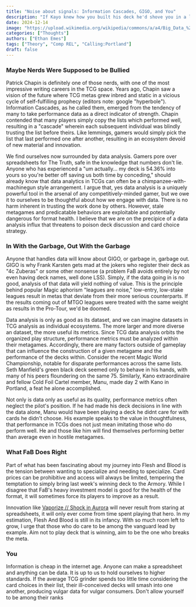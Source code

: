 ```yaml
---
title: "Noise about signals: Information Cascades, GIGO, and You"
description: "If Kayo knew how you built his deck he'd shove you in a locker"
date: 2024-12-14
image: "https://upload.wikimedia.org/wikipedia/commons/a/a4/Big_Data_%2827774352248%29.jpg"
categories: ["Thoughts"]
authors: ["Ethan Emes"]
tags: ["Theory", "Comp REL", "Calling:Portland"]
draft: false
---
```


### Maybe Nerds Were Supposed to be Bullied

Patrick Chapin is definitely one of those nerds, with one of the most impressive writing careers in the TCG space. Years ago, Chapin saw a vision of the future where TCG metas grew inbred and static in a vicious cycle of self-fulfilling prophecy (editors note: google "hyperbole"). Information Cascades, as he called them, emerged from the tendency of many to take performance data as a direct indicator of strength. Chapin contended that many players simply copy the lists which performed well, resulting in a "cascade" wherein each subsequent individual was blindly trusting the list before theirs. Like lemmings, gamers would simply pick the list that last performed one after another, resulting in an ecosystem devoid of new material and innovation. 

We find ourselves now surrounded by data analysis. Gamers pore over spreadsheets for The Truth, safe in the knowledge that numbers don't lie. Anyone who has experienced a "um actually... my deck is 54.36% into yours so you're better off saving us both time by conceding," should already know that data analytics in TCGs can often be a chimpanzee-with-machinegun style arrangement. I argue that, yes data analysis is a uniquely powerful tool in the arsenal of any competitively-minded gamer, but we owe it to ourselves to be thoughtful about how we engage with data. There is no harm inherent in trusting the work done by others. However, stale metagames and predicatable behaviors are exploitable and potentially dangerous for format health. I believe that we are on the precipice of a data analysis influx that threatens to poison deck discussion and card choice strategy. 

### In With the Garbage, Out With the Garbage 

Anyone that handles data will know about GIGO, or garbage in, garbage out. GIGO is why Frank Karsten gets mad at the jokers who register their deck as "4c Zuberas" or some other nonsense (a problem FaB avoids entirely by not even having deck names, well done LSS). Simply, if the data going in is no good, analysis of that data will yield nothing of value. This is the principle behind popular Magic aphorism "leagues are noise," low-entry, low-stake leagues result in metas that deviate from their more serious counterparts. If the results coming out of MTGO leagues were treated with the same weight as results in the Pro-Tour, we'd be doomed. 

Data analysis is only as good as its dataset, and we can imagine datasets in TCG analysis as individual ecosystems. The more larger and more diverse an dataset, the more useful its metrics. Since TCG data analysis orbits the organized play structure, performance metrics must be analyzed within their metagames. Accordingly, there are many factors outside of gameplay that can influence the construction of a given metagame and the performance of the decks within. Consider the recent Magic World Championship, notable for disparate performances across the same lists. Seth Manfield's green black deck seemed only to behave in his hands, with many of his peers floundering on the same 75. Similarly, Kano extraordinaire and fellow Cold Foil Cartel member, Manu, made day 2 with Kano in Portland, a feat he alone accomplished.

Not only is data only as useful as its quality, performance metrics often neglect the pilot's position. If he had made his deck decisions in line with the data alone, Manu would have been playing a deck he didnt care for with cards he didn't choose. His example speaks to the value in thoughtfulness, that performance in TCGs does not just mean imitating those who do perform well. He and those like him will find themselves performing better than average even in hostile metagames. 

### What FaB Does Right

Part of what has been fascinating about my journey into Flesh and Blood is the tension between wanting to specialize and needing to specialize. Card prices can be prohibitive and access will always be limited, tempering the temptation to simply bring last week's winning deck to the Armory. While I disagree that FaB's heavy investment model is good for the health of the format, it will sometimes force its players to improve as a result. 

Innovation like [Vaporize // Shock in Aurora](https://overpit.ch/tournament_report-aurora) will never result from staring at spreadsheets, it will only ever come from time spent playing that hero. In my estimation, Flesh And Blood is still in its infancy. With so much room left to grow, I urge that those who do care to be among the vanguard lead by example. Aim not to play deck that is winning, aim to be the one who breaks the meta. 

### You

Information is cheap in the internet age. Anyone can make a spreadsheet and anything can be data. It is up to us to hold ourselves to higher standards. If the average TCG grinder spends too little time considering the card choices in their list, their ill-conceived decks will smash into one another, producing vulgar data for vulgar consumers. Don't allow yourself to be among their ranks
